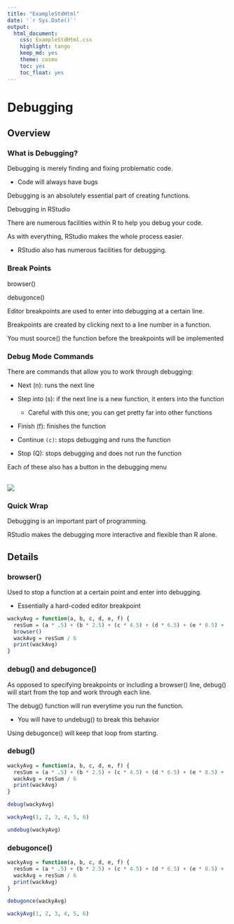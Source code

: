```yaml
---
title: "ExampleStdHtml"
date: '`r Sys.Date()`'
output:
  html_document:
    css: ExampleStdHtml.css
    highlight: tango
    keep_md: yes
    theme: cosmo
    toc: yes
    toc_float: yes
---
```


# Debugging {.tabset .tabset-fade .tabset-pills}


## Overview


### What is Debugging?

Debugging is merely finding and fixing problematic code.

  - Code will always have bugs

Debugging is an absolutely essential part of creating functions.

Debugging in RStudio

There are numerous facilities within R to help you debug your code.

As with everything, RStudio makes the whole process easier.

 - RStudio also has numerous facilities for debugging.

### Break Points

<span class="func">browser()</span>

<span class="func">debugonce()</span>


Editor breakpoints are used to enter into debugging at a certain line.

Breakpoints are created by clicking next to a line number in a function.

You must <span class="func">source()</span> the function before the breakpoints will be implemented



### Debug Mode Commands


There are commands that allow you to work through debugging:

- Next (n): runs the next line

- Step into (s): if the next line is a new function, it enters into the function

  - Careful with this one; you can get pretty far into other functions

- Finish (f): finishes the function

- Continue `(c)`: stops debugging and runs the function

- Stop (Q): stops debugging and does not run the function

Each of these also has a button in the debugging menu

<br>
<img src="img/debugToolbar.png" style="display:block; margin: 0 auto;">


### Quick Wrap


Debugging is an important part of programming.

RStudio makes the debugging more interactive and flexible than R alone.



## Details



### browser()

Used to stop a function at a certain point and enter into debugging.

  - Essentially a hard-coded editor breakpoint

```r
wackyAvg = function(a, b, c, d, e, f) {
  resSum = (a * .5) + (b * 2.5) + (c * 4.5) + (d * 6.5) + (e * 8.5) + (f * 10.5)
  browser()
  wackAvg = resSum / 6
  print(wackAvg)
}
```

### debug() and debugonce()


As opposed to specifying breakpoints or including a <span class="func">browser()</span> line, <span class="func">debug()</span> will start from the top and work through each line.

The <span class="func">debug()</span> function will run everytime you run the function.

  - You will have to <span class="func">undebug()</span> to break this behavior

Using <span class="func">debugonce()</span> will keep that loop from starting.


### debug()


```r
wackyAvg = function(a, b, c, d, e, f) {
  resSum = (a * .5) + (b * 2.5) + (c * 4.5) + (d * 6.5) + (e * 8.5) + (f * 10.5)
  wackAvg = resSum / 6
  print(wackAvg)
}

debug(wackyAvg)

wackyAvg(1, 2, 3, 4, 5, 6)

undebug(wackyAvg)
```


### debugonce()


```r
wackyAvg = function(a, b, c, d, e, f) {
  resSum = (a * .5) + (b * 2.5) + (c * 4.5) + (d * 6.5) + (e * 8.5) + (f * 10.5)
  wackAvg = resSum / 6
  print(wackAvg)
}

debugonce(wackyAvg)

wackyAvg(1, 2, 3, 4, 5, 6)
```

